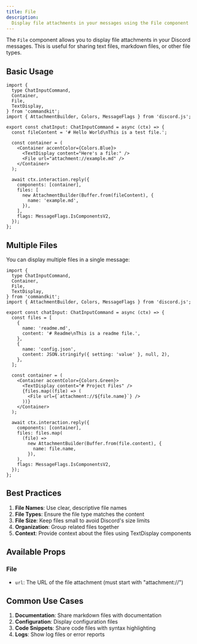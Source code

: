 ```yaml
---
title: File
description:
  Display file attachments in your messages using the File component
---
```


The `File` component allows you to display file attachments in your
Discord messages. This is useful for sharing text files, markdown
files, or other file types.

## Basic Usage

```tsx title="src/app/commands/file-example.tsx"
import {
  type ChatInputCommand,
  Container,
  File,
  TextDisplay,
} from 'commandkit';
import { AttachmentBuilder, Colors, MessageFlags } from 'discord.js';

export const chatInput: ChatInputCommand = async (ctx) => {
  const fileContent = '# Hello World\nThis is a test file.';

  const container = (
    <Container accentColor={Colors.Blue}>
      <TextDisplay content="Here's a file:" />
      <File url="attachment://example.md" />
    </Container>
  );

  await ctx.interaction.reply({
    components: [container],
    files: [
      new AttachmentBuilder(Buffer.from(fileContent), {
        name: 'example.md',
      }),
    ],
    flags: MessageFlags.IsComponentsV2,
  });
};
```

## Multiple Files

You can display multiple files in a single message:

```tsx title="src/app/commands/multiple-files.tsx"
import {
  type ChatInputCommand,
  Container,
  File,
  TextDisplay,
} from 'commandkit';
import { AttachmentBuilder, Colors, MessageFlags } from 'discord.js';

export const chatInput: ChatInputCommand = async (ctx) => {
  const files = [
    {
      name: 'readme.md',
      content: '# Readme\nThis is a readme file.',
    },
    {
      name: 'config.json',
      content: JSON.stringify({ setting: 'value' }, null, 2),
    },
  ];

  const container = (
    <Container accentColor={Colors.Green}>
      <TextDisplay content="# Project Files" />
      {files.map((file) => (
        <File url={`attachment://${file.name}`} />
      ))}
    </Container>
  );

  await ctx.interaction.reply({
    components: [container],
    files: files.map(
      (file) =>
        new AttachmentBuilder(Buffer.from(file.content), {
          name: file.name,
        }),
    ),
    flags: MessageFlags.IsComponentsV2,
  });
};
```

## Best Practices

1. **File Names**: Use clear, descriptive file names
2. **File Types**: Ensure the file type matches the content
3. **File Size**: Keep files small to avoid Discord's size limits
4. **Organization**: Group related files together
5. **Context**: Provide context about the files using TextDisplay
   components

## Available Props

### File

- `url`: The URL of the file attachment (must start with
  "attachment://")

## Common Use Cases

1. **Documentation**: Share markdown files with documentation
2. **Configuration**: Display configuration files
3. **Code Snippets**: Share code files with syntax highlighting
4. **Logs**: Show log files or error reports
